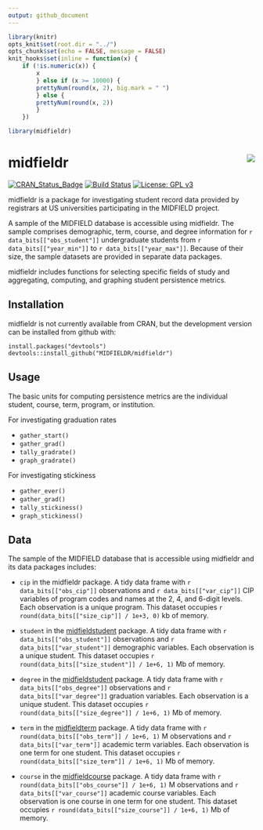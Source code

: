 ```yaml
---
output: github_document
---
```


```r
library(knitr)
opts_knit$set(root.dir = "../")
opts_chunk$set(echo = FALSE, message = FALSE)
knit_hooks$set(inline = function(x) {
	if (!is.numeric(x)) { 
		x 
		} else if (x >= 10000) { 
		prettyNum(round(x, 2), big.mark = " ")
		} else {
		prettyNum(round(x, 2))
		}
	})
```

```r
library(midfieldr)
```

# midfieldr <a href="https://engineering.purdue.edu/MIDFIELD" target="blank"><img src="man/figures/midfieldcut.png" align="right"/></a>

[![CRAN_Status_Badge](http://www.r-pkg.org/badges/version/midfieldr)](http://cran.r-project.org/package=midfieldr)
[![Build Status](https://travis-ci.org/MIDFIELDR/midfieldr.svg?branch=master)](https://travis-ci.org/MIDFIELDR/midfieldr)
[![License: GPL v3](man/figures/License-GPL-v3-blue.svg)](https://www.gnu.org/licenses/gpl-3.0)

midfieldr is a package for investigating student record data provided by registrars at US universities participating in the MIDFIELD project. 

A sample of the MIDFIELD database is accessible using midfieldr. The sample comprises demographic, term, course, and degree information for `r data_bits[["obs_student"]]` undergraduate students from `r data_bits[["year_min"]]` to `r data_bits[["year_max"]]`. Because of their size, the sample datasets are provided in separate data packages.

midfieldr includes functions for selecting specific fields of study and  aggregating, computing, and graphing student persistence metrics.

## Installation

midfieldr is not currently available from CRAN, but the development version can be installed from github with:

    install.packages("devtools")
    devtools::install_github("MIDFIELDR/midfieldr")

## Usage

The basic units for computing persistence metrics are the individual student, course, term, program, or institution. 

For investigating graduation rates

- `gather_start()` 
- `gather_grad()` 
- `tally_gradrate()` 
- `graph_gradrate()` 

For investigating stickiness 

- `gather_ever()`
- `gather_grad()` 
- `tally_stickiness()` 
- `graph_stickiness()`  


## Data 

The sample of the MIDFIELD database that is accessible using midfieldr and its data packages includes:   

- `cip` in the midfieldr package. A tidy data frame with `r data_bits[["obs_cip"]]` observations and `r data_bits[["var_cip"]]` CIP variables of program codes and names at the 2, 4, and 6-digit levels. Each observation is a unique program. This dataset occupies `r round(data_bits[["size_cip"]] / 1e+3, 0)` kb of memory.  

- `student` in the [midfieldstudent](https://github.com/MIDFIELDR/midfieldstudent) package. A tidy data frame with `r data_bits[["obs_student"]]` observations and `r data_bits[["var_student"]]` demographic variables. Each observation is a unique student. This dataset occupies `r round(data_bits[["size_student"]] / 1e+6, 1)` Mb of memory.  

- `degree` in the [midfieldstudent](https://github.com/MIDFIELDR/midfieldstudent) package. A tidy data frame with `r data_bits[["obs_degree"]]` observations and `r data_bits[["var_degree"]]` graduation variables. Each observation is a unique student. This dataset occupies `r round(data_bits[["size_degree"]] / 1e+6, 1)` Mb of memory. 

- `term` in the [midfieldterm](https://github.com/MIDFIELDR/midfieldterm) package. A tidy data frame with `r round(data_bits[["obs_term"]] / 1e+6, 1)` M observations and `r data_bits[["var_term"]]` academic term variables. Each observation is one term for one student. This dataset occupies `r round(data_bits[["size_term"]] / 1e+6, 1)` Mb of memory. 

- `course` in the [midfieldcourse](https://github.com/MIDFIELDR/midfieldcourse) package. A tidy data frame with `r round(data_bits[["obs_course"]] / 1e+6, 1)` M observations and `r data_bits[["var_course"]]` academic course variables. Each observation is one course in one term for one student. This dataset occupies `r round(data_bits[["size_course"]] / 1e+6, 1)` Mb of memory. 
  

